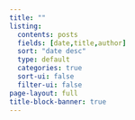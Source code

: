 ```yaml
---
title: ""
listing:
  contents: posts
  fields: [date,title,author]
  sort: "date desc"
  type: default
  categories: true
  sort-ui: false
  filter-ui: false
page-layout: full
title-block-banner: true
---
```



